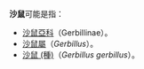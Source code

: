 '''沙鼠'''可能是指：

*[[沙鼠亞科|沙鼠亞科]]（Gerbillinae）。
*[[沙鼠屬|沙鼠屬]]（''Gerbillus''）。
*[[沙鼠_(種)|沙鼠 (種)]]（''Gerbillus gerbillus''）。

{{disambig|Cat=二字物种消歧义}}